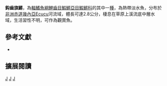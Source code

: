 {{Speciesbox 
| taxon = Aphyosemion ecucuense
| status = DD
| status_system = IUCN3.1
| authority =  [[Sonnenberg|Sonnenberg]], 2008
| synonyms = 
}}
'''鈎齒旗鱂'''，為[[輻鰭魚綱|輻鰭魚綱]][[鯉齒目|鯉齒目]][[鰕鱂亞目|鰕鱂亞目]][[鰕鱂科|鰕鱂科]]的其中一[[種|種]]，為熱帶淡水魚，分布於[[非洲|非洲]][[赤道幾內亞|赤道幾內亞]]Ecucu河流域，體長可達2.8公分，棲息在草原上溪流底中層水域，生活習性不明，可作為觀賞魚。

== 參考文獻 ==
*{{FishBase_species|genus=Aphyosemion|species=ecucuense|year=2014|month=7}}

== 擴展閱讀 ==
{{refbegin}}
{{wikispecies-inline|Aphyosemion ecucuense|鈎齒旗鱂}}
{{refend}}
{{Taxonbar|from=Q5489051}}

[[Category:IUCN红色名录数据缺乏物种|J]]
[[Category:觀賞魚|J]]
[[Category:旗鱂屬|J]]


{{魚類小作品}}
